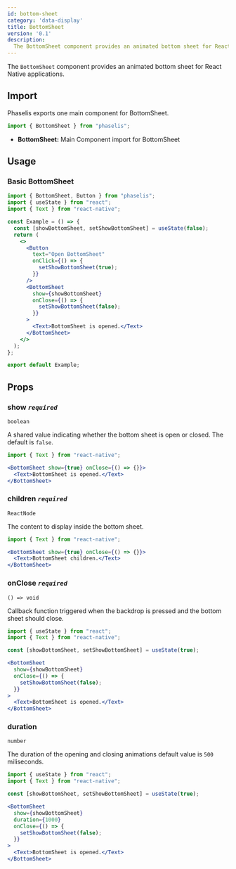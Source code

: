 ```yaml
---
id: bottom-sheet
category: 'data-display'
title: BottomSheet
version: '0.1'
description:
  The BottomSheet component provides an animated bottom sheet for React Native applications.
---
```


The `BottomSheet` component provides an animated bottom sheet for React Native applications.

## Import

Phaselis exports one main component for BottomSheet.

```js
import { BottomSheet } from "phaselis";
```

- **BottomSheet:** Main Component import for BottomSheet

## Usage

### Basic BottomSheet

```jsx
import { BottomSheet, Button } from "phaselis";
import { useState } from "react";
import { Text } from "react-native";

const Example = () => {
  const [showBottomSheet, setShowBottomSheet] = useState(false);
  return (
    <>
      <Button
        text="Open BottomSheet"
        onClick={() => {
          setShowBottomSheet(true);
        }}
      />
      <BottomSheet
        show={showBottomSheet}
        onClose={() => {
          setShowBottomSheet(false);
        }}
      >
        <Text>BottomSheet is opened.</Text>
      </BottomSheet>
    </>
  );
};

export default Example;
```

## Props

### show *`required`*
`boolean`

A shared value indicating whether the bottom sheet is open or closed. The default is `false`.

```jsx
import { Text } from "react-native";
```
```jsx
<BottomSheet show={true} onClose={() => {}}>
  <Text>BottomSheet is opened.</Text>
</BottomSheet>
```

### children *`required`*
`ReactNode`

The content to display inside the bottom sheet.

```jsx
import { Text } from "react-native";
```
```jsx
<BottomSheet show={true} onClose={() => {}}>
  <Text>BottomSheet children.</Text>
</BottomSheet>
```

### onClose *`required`*
`() => void`

Callback function triggered when the backdrop is pressed and the bottom sheet should close.

```jsx
import { useState } from "react";
import { Text } from "react-native";
```
```jsx
const [showBottomSheet, setShowBottomSheet] = useState(true);
```
```jsx
<BottomSheet
  show={showBottomSheet}
  onClose={() => {
    setShowBottomSheet(false);
  }}
>
  <Text>BottomSheet is opened.</Text>
</BottomSheet>
```

### duration
`number` 

The duration of the opening and closing animations default value is `500` miliseconds.

```jsx
import { useState } from "react";
import { Text } from "react-native";
```
```jsx
const [showBottomSheet, setShowBottomSheet] = useState(true);
```
```jsx
<BottomSheet
  show={showBottomSheet}
  duration={1000}
  onClose={() => {
    setShowBottomSheet(false);
  }}
>
  <Text>BottomSheet is opened.</Text>
</BottomSheet>
```